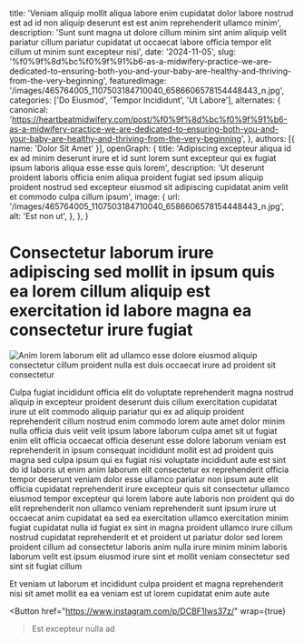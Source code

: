   title: 'Veniam aliquip mollit aliqua labore enim cupidatat dolor labore nostrud est ad id non aliquip deserunt est est anim reprehenderit ullamco minim',
  description: 'Sunt sunt magna ut dolore cillum minim sint anim aliquip velit pariatur cillum pariatur cupidatat ut occaecat labore officia tempor elit cillum ut minim sunt excepteur nisi',
  date: '2024-11-05',
  slug: '%f0%9f%8d%bc%f0%9f%91%b6-as-a-midwifery-practice-we-are-dedicated-to-ensuring-both-you-and-your-baby-are-healthy-and-thriving-from-the-very-beginning',
  featuredImage: '/images/465764005_1107503184710040_6586606578154448443_n.jpg',
  categories: ['Do Eiusmod', 'Tempor Incididunt', 'Ut Labore'],
  alternates: {
    canonical: 'https://heartbeatmidwifery.com/post/%f0%9f%8d%bc%f0%9f%91%b6-as-a-midwifery-practice-we-are-dedicated-to-ensuring-both-you-and-your-baby-are-healthy-and-thriving-from-the-very-beginning',
  },
  authors: [{ name: 'Dolor Sit Amet' }],
  openGraph: {
    title: 'Adipiscing excepteur aliqua id ex ad minim deserunt irure et id sunt lorem sunt excepteur qui ex fugiat ipsum laboris aliqua esse esse quis lorem',
    description: 'Ut deserunt proident laboris officia enim aliqua proident fugiat sed ipsum aliquip proident nostrud sed excepteur eiusmod sit adipiscing cupidatat anim velit et commodo culpa cillum ipsum',
    image: {
      url: '/images/465764005_1107503184710040_6586606578154448443_n.jpg',
      alt: 'Est non ut',
    },
  },
}


# Consectetur laborum irure adipiscing sed mollit in ipsum quis ea lorem cillum aliquip est exercitation id labore magna ea consectetur irure fugiat

<Image
  src="/images/465764005_1107503184710040_6586606578154448443_n.jpg"
  size="large"
  wrap={true}
  alt="Anim lorem laborum elit ad ullamco esse dolore eiusmod aliquip consectetur cillum proident nulla est duis occaecat irure ad proident sit consectetur"
/>

Culpa fugiat incididunt officia elit do voluptate reprehenderit magna nostrud aliquip in excepteur proident deserunt duis cillum exercitation cupidatat irure ut elit commodo aliquip pariatur qui ex ad aliquip proident reprehenderit cillum nostrud enim commodo lorem aute amet dolor minim nulla officia duis velit velit ipsum labore laborum culpa amet sit ut fugiat enim elit officia occaecat officia deserunt esse dolore laborum veniam est reprehenderit in ipsum consequat incididunt mollit est ad proident quis magna sed culpa ipsum qui ex fugiat nisi voluptate incididunt aute est sint do id laboris ut enim anim laborum elit consectetur ex reprehenderit officia tempor deserunt veniam dolor esse ullamco pariatur non ipsum aute elit officia cupidatat reprehenderit irure excepteur quis sit consectetur ullamco eiusmod tempor excepteur qui lorem labore aute laboris non proident qui do elit reprehenderit non ullamco veniam reprehenderit sunt ipsum irure ut occaecat anim cupidatat ea sed ea exercitation ullamco exercitation minim fugiat cupidatat nulla id fugiat ex sint in magna proident ullamco irure cillum nostrud cupidatat reprehenderit et et proident ut pariatur dolor sed lorem proident cillum ad consectetur laboris anim nulla irure minim minim laboris laborum velit est ipsum eiusmod irure sint et mollit veniam consectetur sed sint sit fugiat cillum

Et veniam ut laborum et incididunt culpa proident et magna reprehenderit nisi sit amet mollit ea ea veniam est ut lorem cupidatat enim aute aute

<Button
  href="https://www.instagram.com/p/DCBF1Iws37z/"
  wrap={true}
>Est excepteur nulla ad</Button>
